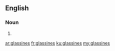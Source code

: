 ==English==

===Noun===
{{head|en|noun plural form}}

# {{plural of|glassine|lang=en}}

[[ar:glassines]]
[[fr:glassines]]
[[ku:glassines]]
[[my:glassines]]